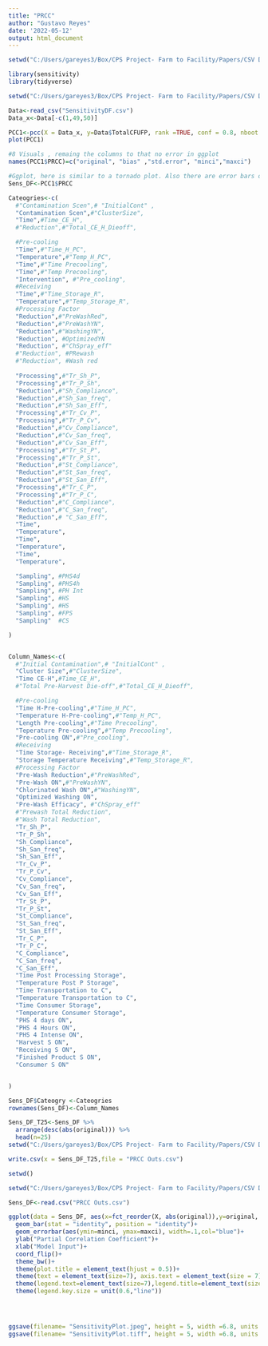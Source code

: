 ```yaml
---
title: "PRCC"
author: "Gustavo Reyes"
date: '2022-05-12'
output: html_document
---
```


```r
setwd("C:/Users/gareyes3/Box/CPS Project- Farm to Facility/Papers/CSV Data/Review 2")

library(sensitivity)
library(tidyverse)
```

```r
setwd("C:/Users/gareyes3/Box/CPS Project- Farm to Facility/Papers/CSV Data/Review 2")

Data<-read_csv("SensitivityDF.csv")
Data_x<-Data[-c(1,49,50)]

```

```r
PCC1<-pcc(X = Data_x, y=Data$TotalCFUFP, rank =TRUE, conf = 0.8, nboot = 1000)
plot(PCC1)
```

```r
#8 Visuals , remaing the columns to that no error in ggplot
names(PCC1$PRCC)=c("original", "bias" ,"std.error", "minci","maxci")

#Ggplot, here is similar to a tornado plot. Also there are error bars on the 95th percentile
Sens_DF<-PCC1$PRCC 


```

```r
Cateogries<-c(
  #"Contamination Scen",# "InitialCont" ,
  "Contamination Scen",#"ClusterSize",
  "Time",#Time_CE_H",
  #"Reduction",#"Total_CE_H_Dieoff",

  #Pre-cooling
  "Time",#"Time_H_PC",
  "Temperature",#"Temp_H_PC",
  "Time",#"Time Precooling",
  "Time",#"Temp Precooling",
  "Intervention", #"Pre_cooling",
  #Receiving
  "Time",#"Time_Storage_R",
  "Temperature",#"Temp_Storage_R",
  #Processing Factor
  "Reduction",#"PreWashRed",
  "Reduction",#"PreWashYN",
  "Reduction",#"WashingYN",
  "Reduction", #OptimizedYN
  "Reduction", #"ChSpray_eff"
  #"Reduction", #PRewash
  #"Reduction", #Wash red
  
  "Processing",#"Tr_Sh_P",
  "Processing",#"Tr_P_Sh",
  "Reduction",#"Sh_Compliance",
  "Reduction",#"Sh_San_freq",
  "Reduction",#"Sh_San_Eff",
  "Processing",#"Tr_Cv_P",
  "Processing",#"Tr_P_Cv",
  "Reduction",#"Cv_Compliance",
  "Reduction",#"Cv_San_freq",
  "Reduction",#"Cv_San_Eff",
  "Processing",#"Tr_St_P",
  "Processing",#"Tr_P_St",
  "Reduction",#"St_Compliance",
  "Reduction",#"St_San_freq",
  "Reduction",#"St_San_Eff",
  "Processing",#"Tr_C_P",
  "Processing",#"Tr_P_C",
  "Reduction",#"C_Compliance",
  "Reduction",#"C_San_freq",
  "Reduction",# "C_San_Eff",
  "Time",
  "Temperature",
  "Time",
  "Temperature",
  "Time",
  "Temperature", 

  "Sampling", #PHS4d
  "Sampling", #PHS4h
  "Sampling", #PH Int
  "Sampling", #HS
  "Sampling", #HS
  "Sampling", #FPS
  "Sampling"  #CS

)


Column_Names<-c(
  #"Initial Contamination",# "InitialCont" ,
  "Cluster Size",#"ClusterSize",
  "Time CE-H",#Time_CE_H",
  #"Total Pre-Harvest Die-off",#"Total_CE_H_Dieoff",

  #Pre-cooling
  "Time H-Pre-cooling",#"Time_H_PC",
  "Temperature H-Pre-cooling",#"Temp_H_PC",
  "Length Pre-cooling",#"Time Precooling",
  "Teperature Pre-cooling",#"Temp Precooling",
  "Pre-cooling ON",#"Pre_cooling",
  #Receiving
  "Time Storage- Receiving",#"Time_Storage_R",
  "Storage Temperature Receiving",#"Temp_Storage_R",
  #Processing Factor
  "Pre-Wash Reduction",#"PreWashRed",
  "Pre-Wash ON",#"PreWashYN",
  "Chlorinated Wash ON",#"WashingYN",
  "Optimized Washing ON",
  "Pre-Wash Efficacy", #"ChSpray_eff"
  #"Prewash Total Reduction",
  #"Wash Total Reduction",
  "Tr_Sh_P",
  "Tr_P_Sh",
  "Sh_Compliance",
  "Sh_San_freq",
  "Sh_San_Eff",
  "Tr_Cv_P",
  "Tr_P_Cv",
  "Cv_Compliance",
  "Cv_San_freq",
  "Cv_San_Eff",
  "Tr_St_P",
  "Tr_P_St",
  "St_Compliance",
  "St_San_freq",
  "St_San_Eff",
  "Tr_C_P",
  "Tr_P_C",
  "C_Compliance",
  "C_San_freq",
  "C_San_Eff",
  "Time Post Processing Storage",
  "Temperature Post P Storage",
  "Time Transportation to C",
  "Temperature Transportation to C",
  "Time Consumer Storage",
  "Temperature Consumer Storage",
  "PHS 4 days ON",
  "PHS 4 Hours ON",
  "PHS 4 Intense ON",
  "Harvest S ON",
  "Receiving S ON",
  "Finished Product S ON",
  "Consumer S ON"


)

Sens_DF$Cateogry <-Cateogries 
rownames(Sens_DF)<-Column_Names

Sens_DF_T25<-Sens_DF %>% 
  arrange(desc(abs(original))) %>% 
  head(n=25)
setwd("C:/Users/gareyes3/Box/CPS Project- Farm to Facility/Papers/CSV Data/Review 2")

write.csv(x = Sens_DF_T25,file = "PRCC Outs.csv")

setwd()

```


```r
setwd("C:/Users/gareyes3/Box/CPS Project- Farm to Facility/Papers/CSV Data/Review 2")

Sens_DF<-read.csv("PRCC Outs.csv")

ggplot(data = Sens_DF, aes(x=fct_reorder(X, abs(original)),y=original, fill = Cateogry))+
  geom_bar(stat = "identity", position = "identity")+
  geom_errorbar(aes(ymin=minci, ymax=maxci), width=.1,col="blue")+
  ylab("Partial Correlation Coefficient")+
  xlab("Model Input")+
  coord_flip()+
  theme_bw()+
  theme(plot.title = element_text(hjust = 0.5))+
  theme(text = element_text(size=7), axis.text = element_text(size = 7))+
  theme(legend.text=element_text(size=7),legend.title=element_text(size=7))+
  theme(legend.key.size = unit(0.6,"line"))




ggsave(filename= "SensitivityPlot.jpeg", height = 5, width =6.8, units = "in", dpi = 300)
ggsave(filename= "SensitivityPlot.tiff", height = 5, width =6.8, units = "in",dpi = 300)

```

